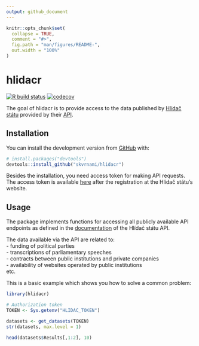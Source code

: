```yaml
---
output: github_document
---
```


<!-- README.md is generated from README.Rmd. Please edit that file -->

```r
knitr::opts_chunk$set(
  collapse = TRUE,
  comment = "#>",
  fig.path = "man/figures/README-",
  out.width = "100%"
)
```

# hlidacr

<!-- badges: start -->
[![R build status](https://github.com/skvrnami/hlidacr/workflows/R-CMD-check/badge.svg)](https://github.com/skvrnami/hlidacr/actions)
[![codecov](https://codecov.io/gh/skvrnami/hlidacr/branch/main/graph/badge.svg?token=FWP73F1DOL)](https://codecov.io/gh/skvrnami/hlidacr)
<!-- badges: end -->

The goal of hlidacr is to provide access to the data published by [Hlídač státu](https://www.hlidacstatu.cz/) provided by their [API](https://www.hlidacstatu.cz/api/v2/swagger/index). 

## Installation

You can install the development version from [GitHub](https://github.com/) with:

``` r
# install.packages("devtools")
devtools::install_github("skvrnami/hlidacr")
```

Besides the installation, you need access token for making API requests. 
The access token is available [here](https://www.hlidacstatu.cz/api/v1/Index) 
after the registration at the Hlídač státu's website. 

## Usage

The package implements functions for accessing all publicly available API endpoints
as defined in the [documentation](https://www.hlidacstatu.cz/api/v2/swagger/index)
of the Hlídač státu API. 

The data available via the API are related to:  
- funding of political parties  
- transcriptions of parliamentary speeches  
- contracts between public institutions and private companies  
- availability of websites operated by public institutions  
etc.

This is a basic example which shows you how to solve a common problem:

```r
library(hlidacr)

# Authorization token
TOKEN <- Sys.getenv("HLIDAC_TOKEN")

datasets <- get_datasets(TOKEN)
str(datasets, max.level = 1)

head(datasets$Results[,1:2], 10)
```

